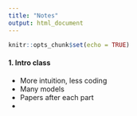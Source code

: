 ```yaml
---
title: "Notes"
output: html_document
---
```


```r
knitr::opts_chunk$set(echo = TRUE)
```

#### 1. Intro class 

- More intuition, less coding
- Many models 
- Papers after each part 
- 